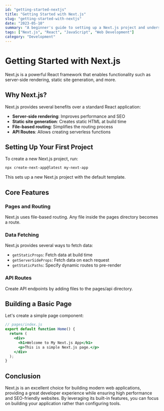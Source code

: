 ```yaml
---
id: "getting-started-nextjs"
title: "Getting Started with Next.js"
slug: "getting-started-with-nextjs"
date: "2023-05-10"
summary: "A beginner's guide to setting up a Next.js project and understanding its core features."
tags: ["Next.js", "React", "JavaScript", "Web Development"]
category: "Development"
---
```


# Getting Started with Next.js

Next.js is a powerful React framework that enables functionality such as server-side rendering, static site generation, and more.

## Why Next.js?

Next.js provides several benefits over a standard React application:

- **Server-side rendering**: Improves performance and SEO
- **Static site generation**: Creates static HTML at build time
- **File-based routing**: Simplifies the routing process
- **API Routes**: Allows creating serverless functions

## Setting Up Your First Project

To create a new Next.js project, run:

```bash
npx create-next-app@latest my-next-app
```

This sets up a new Next.js project with the default template.

## Core Features

### Pages and Routing

Next.js uses file-based routing. Any file inside the pages directory becomes a route.

### Data Fetching

Next.js provides several ways to fetch data:

- `getStaticProps`: Fetch data at build time
- `getServerSideProps`: Fetch data on each request
- `getStaticPaths`: Specify dynamic routes to pre-render

### API Routes

Create API endpoints by adding files to the pages/api directory.

## Building a Basic Page

Let's create a simple page component:

```jsx
// pages/index.js
export default function Home() {
  return (
    <div>
      <h1>Welcome to My Next.js App</h1>
      <p>This is a simple Next.js page.</p>
    </div>
  );
}
```

## Conclusion

Next.js is an excellent choice for building modern web applications, providing a great developer experience while ensuring high performance and SEO-friendly websites. By leveraging its built-in features, you can focus on building your application rather than configuring tools.
